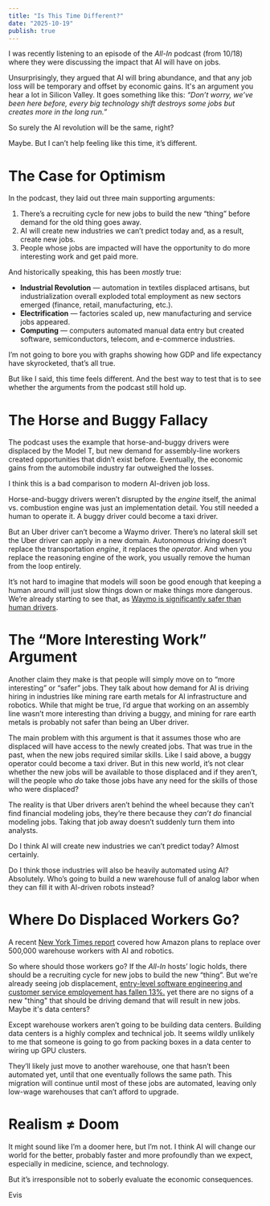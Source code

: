 ```yaml
---
title: "Is This Time Different?"
date: "2025-10-19"
publish: true
---
```


I was recently listening to an episode of the _All-In_ podcast (from 10/18) where they were discussing the impact that AI will have on jobs.

Unsurprisingly, they argued that AI will bring abundance, and that any job loss will be temporary and offset by economic gains. It's an argument you hear a lot in Silicon Valley. It goes something like this: _“Don’t worry, we’ve been here before, every big technology shift destroys some jobs but creates more in the long run.”_

So surely the AI revolution will be the same, right?

Maybe. But I can’t help feeling like this time, it’s different.

# The Case for Optimism

In the podcast, they laid out three main supporting arguments:

1. There’s a recruiting cycle for new jobs to build the new “thing” before demand for the old thing goes away.
2. AI will create new industries we can’t predict today and, as a result, create new jobs.
3. People whose jobs are impacted will have the opportunity to do more interesting work and get paid more.

And historically speaking, this has been _mostly_ true:

- **Industrial Revolution** — automation in textiles displaced artisans, but industrialization overall exploded total employment as new sectors emerged (finance, retail, manufacturing, etc.).
- **Electrification** — factories scaled up, new manufacturing and service jobs appeared.
- **Computing** — computers automated manual data entry but created software, semiconductors, telecom, and e-commerce industries.

I’m not going to bore you with graphs showing how GDP and life expectancy have skyrocketed, that’s all true.

But like I said, this time feels different. And the best way to test that is to see whether the arguments from the podcast still hold up.

# The Horse and Buggy Fallacy

The podcast uses the example that horse-and-buggy drivers were displaced by the Model T, but new demand for assembly-line workers created opportunities that didn’t exist before. Eventually, the economic gains from the automobile industry far outweighed the losses.

I think this is a bad comparison to modern AI-driven job loss.

Horse-and-buggy drivers weren’t disrupted by the _engine_ itself, the animal vs. combustion engine was just an implementation detail. You still needed a human to operate it. A buggy driver could become a taxi driver.

But an Uber driver can’t become a Waymo driver. There’s no lateral skill set the Uber driver can apply in a new domain. Autonomous driving doesn’t replace the transportation _engine_, it replaces the _operator_. And when you replace the reasoning engine of the work, you usually remove the human from the loop entirely.

It’s not hard to imagine that models will soon be good enough that keeping a human around will just slow things down or make things more dangerous. We’re already starting to see that, as [Waymo is significantly safer than human drivers](https://waymo.com/safety/impact/).

# The “More Interesting Work” Argument

Another claim they make is that people will simply move on to “more interesting” or “safer” jobs. They talk about how demand for AI is driving hiring in industries like mining rare earth metals for AI infrastructure and robotics. While that might be true, I’d argue that working on an assembly line wasn’t more interesting than driving a buggy, and mining for rare earth metals is probably not safer than being an Uber driver.

The main problem with this argument is that it assumes those who are displaced will have access to the newly created jobs. That was true in the past, when the new jobs required similar skills. Like I said above, a buggy operator could become a taxi driver. But in this new world, it’s not clear whether the new jobs will be available to those displaced and if they aren’t, will the people who _do_ take those jobs have any need for the skills of those who were displaced?

The reality is that Uber drivers aren’t behind the wheel because they can’t find financial modeling jobs, they’re there because they _can’t do_ financial modeling jobs. Taking that job away doesn’t suddenly turn them into analysts.

Do I think AI will create new industries we can’t predict today? Almost certainly.

Do I think those industries will also be heavily automated using AI? Absolutely. Who’s going to build a new warehouse full of analog labor when they can fill it with AI-driven robots instead?

# Where Do Displaced Workers Go?

A recent [New York Times report](https://www.nytimes.com/2025/10/21/technology/inside-amazons-plans-to-replace-workers-with-robots.html) covered how Amazon plans to replace over 500,000 warehouse workers with AI and robotics.

So where should those workers go? If the _All-In_ hosts’ logic holds, there should be a recruiting cycle for new jobs to build the new “thing”. But we're already seeing job displacement, [entry-level software engineering and customer service employement has fallen 13%.](https://sfstandard.com/2025/08/27/ai-entry-level-jobs-decline/) yet there are no signs of a new "thing" that should be driving demand that will result in new jobs. Maybe it's data centers?

Except warehouse workers aren’t going to be building data centers. Building data centers is a highly complex and technical job. It seems wildly unlikely to me that someone is going to go from packing boxes in a data center to wiring up GPU clusters.

They’ll likely just move to another warehouse, one that hasn’t been automated yet, until that one eventually follows the same path. This migration will continue until most of these jobs are automated, leaving only low-wage warehouses that can’t afford to upgrade.

# Realism ≠ Doom

It might sound like I’m a doomer here, but I’m not. I think AI will change our world for the better, probably faster and more profoundly than we expect, especially in medicine, science, and technology.

But it’s irresponsible not to soberly evaluate the economic consequences.

Evis
